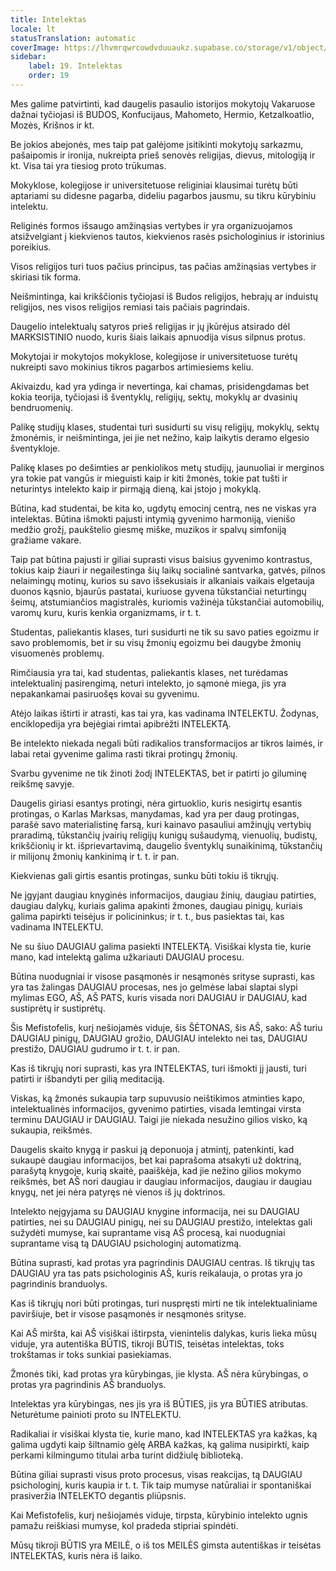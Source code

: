 ```yaml
---
title: Intelektas
locale: lt
statusTranslation: automatic
coverImage: https://lhvmrqwrcowdvduuaukz.supabase.co/storage/v1/object/public/strapi-uploads/small_cover-educacion-fundamental.webp-2d51a7828a2b1309555be27f7e2a61a0.webp
sidebar:
    label: 19. Intelektas
    order: 19
---
```

Mes galime patvirtinti, kad daugelis pasaulio istorijos mokytojų Vakaruose dažnai tyčiojasi iš BUDOS, Konfucijaus, Mahometo, Hermio, Ketzalkoatlio, Mozės, Krišnos ir kt.

Be jokios abejonės, mes taip pat galėjome įsitikinti mokytojų sarkazmu, pašaipomis ir ironija, nukreipta prieš senovės religijas, dievus, mitologiją ir kt. Visa tai yra tiesiog proto trūkumas.

Mokyklose, kolegijose ir universitetuose religiniai klausimai turėtų būti aptariami su didesne pagarba, dideliu pagarbos jausmu, su tikru kūrybiniu intelektu.

Religinės formos išsaugo amžinąsias vertybes ir yra organizuojamos atsižvelgiant į kiekvienos tautos, kiekvienos rasės psichologinius ir istorinius poreikius.

Visos religijos turi tuos pačius principus, tas pačias amžinąsias vertybes ir skiriasi tik forma.

Neišmintinga, kai krikščionis tyčiojasi iš Budos religijos, hebrajų ar induistų religijos, nes visos religijos remiasi tais pačiais pagrindais.

Daugelio intelektualų satyros prieš religijas ir jų įkūrėjus atsirado dėl MARKSISTINIO nuodo, kuris šiais laikais apnuodija visus silpnus protus.

Mokytojai ir mokytojos mokyklose, kolegijose ir universitetuose turėtų nukreipti savo mokinius tikros pagarbos artimiesiems keliu.

Akivaizdu, kad yra ydinga ir nevertinga, kai chamas, prisidengdamas bet kokia teorija, tyčiojasi iš šventyklų, religijų, sektų, mokyklų ar dvasinių bendruomenių.

Palikę studijų klases, studentai turi susidurti su visų religijų, mokyklų, sektų žmonėmis, ir neišmintinga, jei jie net nežino, kaip laikytis deramo elgesio šventykloje.

Palikę klases po dešimties ar penkiolikos metų studijų, jaunuoliai ir merginos yra tokie pat vangūs ir mieguisti kaip ir kiti žmonės, tokie pat tušti ir neturintys intelekto kaip ir pirmąją dieną, kai įstojo į mokyklą.

Būtina, kad studentai, be kita ko, ugdytų emocinį centrą, nes ne viskas yra intelektas. Būtina išmokti pajusti intymią gyvenimo harmoniją, vienišo medžio grožį, paukštelio giesmę miške, muzikos ir spalvų simfoniją gražiame vakare.

Taip pat būtina pajusti ir giliai suprasti visus baisius gyvenimo kontrastus, tokius kaip žiauri ir negailestinga šių laikų socialinė santvarka, gatvės, pilnos nelaimingų motinų, kurios su savo išsekusiais ir alkaniais vaikais elgetauja duonos kąsnio, bjaurūs pastatai, kuriuose gyvena tūkstančiai neturtingų šeimų, atstumiančios magistralės, kuriomis važinėja tūkstančiai automobilių, varomų kuru, kuris kenkia organizmams, ir t. t.

Studentas, paliekantis klases, turi susidurti ne tik su savo paties egoizmu ir savo problemomis, bet ir su visų žmonių egoizmu bei daugybe žmonių visuomenės problemų.

Rimčiausia yra tai, kad studentas, paliekantis klases, net turėdamas intelektualinį pasirengimą, neturi intelekto, jo sąmonė miega, jis yra nepakankamai pasiruošęs kovai su gyvenimu.

Atėjo laikas ištirti ir atrasti, kas tai yra, kas vadinama INTELEKTU. Žodynas, enciklopedija yra bejėgiai rimtai apibrėžti INTELEKTĄ.

Be intelekto niekada negali būti radikalios transformacijos ar tikros laimės, ir labai retai gyvenime galima rasti tikrai protingų žmonių.

Svarbu gyvenime ne tik žinoti žodį INTELEKTAS, bet ir patirti jo giluminę reikšmę savyje.

Daugelis giriasi esantys protingi, nėra girtuoklio, kuris nesigirtų esantis protingas, o Karlas Marksas, manydamas, kad yra per daug protingas, parašė savo materialistinę farsą, kuri kainavo pasauliui amžinųjų vertybių praradimą, tūkstančių įvairių religijų kunigų sušaudymą, vienuolių, budistų, krikščionių ir kt. išprievartavimą, daugelio šventyklų sunaikinimą, tūkstančių ir milijonų žmonių kankinimą ir t. t. ir pan.

Kiekvienas gali girtis esantis protingas, sunku būti tokiu iš tikrųjų.

Ne įgyjant daugiau knyginės informacijos, daugiau žinių, daugiau patirties, daugiau dalykų, kuriais galima apakinti žmones, daugiau pinigų, kuriais galima papirkti teisėjus ir policininkus; ir t. t., bus pasiektas tai, kas vadinama INTELEKTU.

Ne su šiuo DAUGIAU galima pasiekti INTELEKTĄ. Visiškai klysta tie, kurie mano, kad intelektą galima užkariauti DAUGIAU procesu.

Būtina nuodugniai ir visose pasąmonės ir nesąmonės srityse suprasti, kas yra tas žalingas DAUGIAU procesas, nes jo gelmėse labai slaptai slypi mylimas EGO, AŠ, AŠ PATS, kuris visada nori DAUGIAU ir DAUGIAU, kad sustiprėtų ir sustiprėtų.

Šis Mefistofelis, kurį nešiojamės viduje, šis ŠĖTONAS, šis AŠ, sako: AŠ turiu DAUGIAU pinigų, DAUGIAU grožio, DAUGIAU intelekto nei tas, DAUGIAU prestižo, DAUGIAU gudrumo ir t. t. ir pan.

Kas iš tikrųjų nori suprasti, kas yra INTELEKTAS, turi išmokti jį jausti, turi patirti ir išbandyti per gilią meditaciją.

Viskas, ką žmonės sukaupia tarp supuvusio neištikimos atminties kapo, intelektualinės informacijos, gyvenimo patirties, visada lemtingai virsta terminu DAUGIAU ir DAUGIAU. Taigi jie niekada nesužino gilios visko, ką sukaupia, reikšmės.

Daugelis skaito knygą ir paskui ją deponuoja į atmintį, patenkinti, kad sukaupė daugiau informacijos, bet kai paprašoma atsakyti už doktriną, parašytą knygoje, kurią skaitė, paaiškėja, kad jie nežino gilios mokymo reikšmės, bet AŠ nori daugiau ir daugiau informacijos, daugiau ir daugiau knygų, net jei nėra patyręs nė vienos iš jų doktrinos.

Intelekto neįgyjama su DAUGIAU knygine informacija, nei su DAUGIAU patirties, nei su DAUGIAU pinigų, nei su DAUGIAU prestižo, intelektas gali sužydėti mumyse, kai suprantame visą AŠ procesą, kai nuodugniai suprantame visą tą DAUGIAU psichologinį automatizmą.

Būtina suprasti, kad protas yra pagrindinis DAUGIAU centras. Iš tikrųjų tas DAUGIAU yra tas pats psichologinis AŠ, kuris reikalauja, o protas yra jo pagrindinis branduolys.

Kas iš tikrųjų nori būti protingas, turi nuspręsti mirti ne tik intelektualiniame paviršiuje, bet ir visose pasąmonės ir nesąmonės srityse.

Kai AŠ miršta, kai AŠ visiškai ištirpsta, vienintelis dalykas, kuris lieka mūsų viduje, yra autentiška BŪTIS, tikroji BŪTIS, teisėtas intelektas, toks trokštamas ir toks sunkiai pasiekiamas.

Žmonės tiki, kad protas yra kūrybingas, jie klysta. AŠ nėra kūrybingas, o protas yra pagrindinis AŠ branduolys.

Intelektas yra kūrybingas, nes jis yra iš BŪTIES, jis yra BŪTIES atributas. Neturėtume painioti proto su INTELEKTU.

Radikaliai ir visiškai klysta tie, kurie mano, kad INTELEKTAS yra kažkas, ką galima ugdyti kaip šiltnamio gėlę ARBA kažkas, ką galima nusipirkti, kaip perkami kilmingumo titulai arba turint didžiulę biblioteką.

Būtina giliai suprasti visus proto procesus, visas reakcijas, tą DAUGIAU psichologinį, kuris kaupia ir t. t. Tik taip mumyse natūraliai ir spontaniškai prasiveržia INTELEKTO degantis pliūpsnis.

Kai Mefistofelis, kurį nešiojamės viduje, tirpsta, kūrybinio intelekto ugnis pamažu reiškiasi mumyse, kol pradeda stipriai spindėti.

Mūsų tikroji BŪTIS yra MEILĖ, o iš tos MEILĖS gimsta autentiškas ir teisėtas INTELEKTAS, kuris nėra iš laiko.

